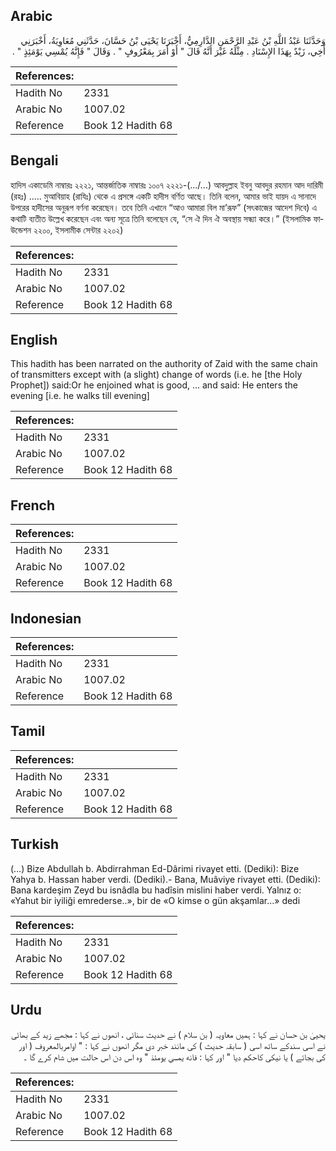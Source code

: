 ## Arabic


<div dir="rtl" lang="ar" style={{fontSize:'larger',backgroundColor:'#f8f9fa',padding:20}}>
وَحَدَّثَنَا عَبْدُ اللَّهِ بْنُ عَبْدِ الرَّحْمَنِ الدَّارِمِيُّ، أَخْبَرَنَا يَحْيَى بْنُ حَسَّانَ، حَدَّثَنِي مُعَاوِيَةُ، أَخْبَرَنِي أَخِي، زَيْدٌ بِهَذَا الإِسْنَادِ ‏.‏ مِثْلَهُ غَيْرَ أَنَّهُ قَالَ ‏"‏ أَوْ أَمَرَ بِمَعْرُوفٍ ‏"‏ ‏.‏ وَقَالَ ‏"‏ فَإِنَّهُ يُمْسِي يَوْمَئِذٍ ‏"‏ ‏.‏
</div>
<div style={{backgroundColor:'#f8f9fa',padding:20, marginBottom: 10}}><table> <thead> <tr> <th>References:</th> <th></th> </tr> </thead> <tbody><tr><td>Hadith No</td><td>2331</td></tr><tr><td>Arabic No</td><td>1007.02</td></tr><tr><td>Reference</td><td>Book 12 Hadith 68</td></tr></tbody></table></div>

## Bengali


<div dir="ltr" lang="bn" style={{fontSize:'larger',backgroundColor:'#f8f9fa',padding:20}}>
হাদিস একাডেমি নাম্বারঃ ২২২১, আন্তর্জাতিক নাম্বারঃ ১০০৭ ২২২১-(.../...) আবদুল্লাহ ইবনু আবদুর রহমান আদ দারিমী (রহঃ) ..... মুআবিয়াহ (রাযিঃ) থেকে এ প্রসঙ্গে একটি হাদীস বর্ণিত আছে। তিনি বলেন, আমার ভাই যায়দ এ সানাদে উপরের হাদীসের অনুরূপ বর্ণনা করেছেন। তবে তিনি এখানে “আও আমারা বিল মা’রূফ” (সৎকাজের আদেশ দিবে) এ কথাটি ব্যতীত উল্লেখ করেছেন এবং অন্য সূত্রে তিনি বলেছেন যে, “সে ঐ দিন ঐ অবস্থায় সন্ধ্যা করে।” (ইসলামিক ফাউন্ডেশন ২২০০, ইসলামীক সেন্টার ২২০২)
</div>
<div style={{backgroundColor:'#f8f9fa',padding:20, marginBottom: 10}}><table> <thead> <tr> <th>References:</th> <th></th> </tr> </thead> <tbody><tr><td>Hadith No</td><td>2331</td></tr><tr><td>Arabic No</td><td>1007.02</td></tr><tr><td>Reference</td><td>Book 12 Hadith 68</td></tr></tbody></table></div>

## English


<div dir="ltr" lang="en" style={{fontSize:'larger',backgroundColor:'#f8f9fa',padding:20}}>
This hadith has been narrated on the authority of Zaid with the same chain of transmitters except with (a slight) change of words (i.e. he [the Holy Prophet]) said:Or he enjoined what is good, ... and said: He enters the evening [i.e. he walks till evening]
</div>
<div style={{backgroundColor:'#f8f9fa',padding:20, marginBottom: 10}}><table> <thead> <tr> <th>References:</th> <th></th> </tr> </thead> <tbody><tr><td>Hadith No</td><td>2331</td></tr><tr><td>Arabic No</td><td>1007.02</td></tr><tr><td>Reference</td><td>Book 12 Hadith 68</td></tr></tbody></table></div>

## French


<div dir="ltr" lang="fr" style={{fontSize:'larger',backgroundColor:'#f8f9fa',padding:20}}>

</div>
<div style={{backgroundColor:'#f8f9fa',padding:20, marginBottom: 10}}><table> <thead> <tr> <th>References:</th> <th></th> </tr> </thead> <tbody><tr><td>Hadith No</td><td>2331</td></tr><tr><td>Arabic No</td><td>1007.02</td></tr><tr><td>Reference</td><td>Book 12 Hadith 68</td></tr></tbody></table></div>

## Indonesian


<div dir="ltr" lang="id" style={{fontSize:'larger',backgroundColor:'#f8f9fa',padding:20}}>

</div>
<div style={{backgroundColor:'#f8f9fa',padding:20, marginBottom: 10}}><table> <thead> <tr> <th>References:</th> <th></th> </tr> </thead> <tbody><tr><td>Hadith No</td><td>2331</td></tr><tr><td>Arabic No</td><td>1007.02</td></tr><tr><td>Reference</td><td>Book 12 Hadith 68</td></tr></tbody></table></div>

## Tamil


<div dir="ltr" lang="ta" style={{fontSize:'larger',backgroundColor:'#f8f9fa',padding:20}}>

</div>
<div style={{backgroundColor:'#f8f9fa',padding:20, marginBottom: 10}}><table> <thead> <tr> <th>References:</th> <th></th> </tr> </thead> <tbody><tr><td>Hadith No</td><td>2331</td></tr><tr><td>Arabic No</td><td>1007.02</td></tr><tr><td>Reference</td><td>Book 12 Hadith 68</td></tr></tbody></table></div>

## Turkish


<div dir="ltr" lang="tr" style={{fontSize:'larger',backgroundColor:'#f8f9fa',padding:20}}>
(…) Bize Abdullah b. Abdirrahman Ed-Dârimi rivayet etti. (Dediki): Bize Yahya b. Hassan haber verdi. (Dediki).- Bana, Muâviye rivayet etti. (Dediki): Bana kardeşim Zeyd bu isnâdla bu hadîsin mislini haber verdi. Yalnız o: «Yahut bir iyiliği emrederse..», bir de «O kimse o gün akşamlar...» dedi
</div>
<div style={{backgroundColor:'#f8f9fa',padding:20, marginBottom: 10}}><table> <thead> <tr> <th>References:</th> <th></th> </tr> </thead> <tbody><tr><td>Hadith No</td><td>2331</td></tr><tr><td>Arabic No</td><td>1007.02</td></tr><tr><td>Reference</td><td>Book 12 Hadith 68</td></tr></tbody></table></div>

## Urdu


<div dir="rtl" lang="ur" style={{fontSize:'larger',backgroundColor:'#f8f9fa',padding:20}}>
یحییٰ بن حسان نے کہا : ہمیں معاویہ ( بن سلام ) نے حدیث سنائی ، انھوں نے کہا : مجھے زید کے بھائی نے اسی سندکے ساتھ اسی ( سابقہ حدیث ) کی مانند خبر دی مگر انھوں نے کہا : " اوامربالمعروف ( اور کی بجائے ) یا نیکی کاحکم دیا " اور کہا : فانه يمسي يومئذ " وہ اس دن اس حالت میں شام کرے گا ۔
</div>
<div style={{backgroundColor:'#f8f9fa',padding:20, marginBottom: 10}}><table> <thead> <tr> <th>References:</th> <th></th> </tr> </thead> <tbody><tr><td>Hadith No</td><td>2331</td></tr><tr><td>Arabic No</td><td>1007.02</td></tr><tr><td>Reference</td><td>Book 12 Hadith 68</td></tr></tbody></table></div>